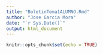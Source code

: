 ```yaml
---
title: "BoletinTema1ALUMNO.Rmd"
author: "Jose Garcia Mora"
date: "`r Sys.Date()`"
output: html_document
---
```


```r
knitr::opts_chunk$set(echo = TRUE)
```


